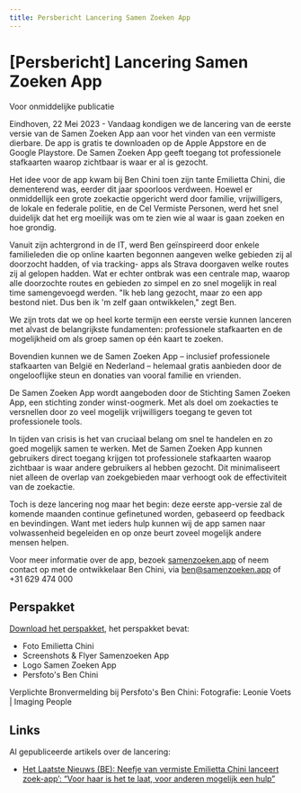 ```yaml
---
title: Persbericht Lancering Samen Zoeken App
---
```


#  [Persbericht] Lancering Samen Zoeken App

Voor onmiddelijke publicatie

Eindhoven, 22 Mei 2023 -  Vandaag kondigen we de lancering van de eerste versie van de Samen Zoeken App aan voor het vinden van een vermiste dierbare. 
De app is gratis te downloaden op de Apple Appstore en de Google Playstore.
De Samen Zoeken App geeft toegang tot professionele stafkaarten waarop zichtbaar is waar er al is gezocht.

Het idee voor de app kwam bij Ben Chini toen zijn tante Emilietta Chini, die dementerend was, eerder dit jaar spoorloos verdween.
Hoewel er onmiddellijk een grote zoekactie opgericht werd door familie, vrijwilligers, de lokale en federale politie, en de Cel Vermiste Personen, 
werd het snel duidelijk dat het erg moeilijk was om te zien wie al waar is gaan zoeken en hoe grondig.

Vanuit zijn achtergrond in de IT, werd Ben geïnspireerd door enkele familieleden die op online kaarten begonnen aangeven welke gebieden zij al doorzocht hadden, 
of via tracking- apps als Strava doorgaven welke routes zij al gelopen hadden. 
Wat er echter ontbrak was een centrale map, waarop alle doorzochte routes en gebieden zo simpel en zo snel mogelijk in real time samengevoegd werden. 
"Ik heb lang gezocht, maar zo een app bestond niet. Dus ben ik 'm zelf gaan ontwikkelen," zegt Ben.

We zijn trots dat we op heel korte termijn een eerste versie kunnen lanceren met alvast de belangrijkste fundamenten: professionele stafkaarten en de mogelijkheid om als groep samen op één kaart te zoeken.

Bovendien kunnen we de Samen Zoeken App – inclusief professionele stafkaarten van België en Nederland – helemaal gratis aanbieden door de ongelooflijke steun en donaties van vooral familie en vrienden.

De Samen Zoeken App wordt aangeboden door de Stichting Samen Zoeken App, een stichting zonder winst-oogmerk. 
Met als doel om zoekacties te versnellen door zo veel mogelijk vrijwilligers toegang te geven tot professionele tools.

In tijden van crisis is het van cruciaal belang om snel te handelen en zo goed mogelijk samen te werken. 
Met de Samen Zoeken App kunnen gebruikers direct toegang krijgen tot professionele stafkaarten waarop zichtbaar is waar andere gebruikers al hebben gezocht.
Dit minimaliseert niet alleen de overlap van zoekgebieden maar verhoogt ook de effectiviteit van de zoekactie.

Toch is deze lancering nog maar het begin: deze eerste app-versie zal de komende maanden continue gefinetuned worden, gebaseerd op feedback en bevindingen. 
Want met ieders hulp kunnen wij de app samen naar volwassenheid begeleiden en op onze beurt zoveel mogelijk andere mensen helpen.

[comment]: # (Deze week zal ook de Nederlandse politie een initiatief met een dezelfde naam en een gelijkaardig doel lanceren: de website samenzoeken.nl. Via deze website kunnen mensen advies en informatie vinden over wat te doen bij een mogelijke vermissing: hoe maak je flyers, wie moet je precies contacteren, en welke stappen kun je best ondernemen.)
[comment]: # (De Stichting omarmt het initiatief van de Nederlandse politie: Op deze manier kan er meer informatie centraal worden aangeboden aan families, vrienden en vrijwilligers, want zij zitten vaak met de handen in het haar bij een vermissing.)

Voor meer informatie over de app, bezoek [samenzoeken.app](https://samenzoeken.app) of neem contact op met de ontwikkelaar Ben Chini, via ben@samenzoeken.app of +31 629 474 000

## Perspakket 

[Download het perspakket](/pers.zip), het perspakket bevat: 
* Foto Emilietta Chini
* Screenshots & Flyer Samenzoeken App
* Logo Samen Zoeken App
* Persfoto's Ben Chini

Verplichte Bronvermelding bij Persfoto's Ben Chini:
Fotografie: Leonie Voets | Imaging People

## Links

Al gepubliceerde artikels over de lancering:
* [Het Laatste Nieuws (BE): Neefje van vermiste Emilietta Chini lanceert zoek-app’: “Voor haar is het te laat, voor anderen mogelijk een hulp”](https://www.hln.be/maasmechelen/neefje-van-vermiste-emilietta-chini-lanceert-zoek-app-voor-haar-is-het-te-laat-voor-anderen-mogelijk-een-hulp~a308a99b/)